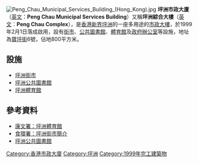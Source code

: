 {{Coord|22.2849|114.0381|display=title}}
[[File:Peng_Chau_Municipal_Services_Building_(Hong_Kong).jpg|thumb]]
'''坪洲市政大廈'''（[[英文|英文]]：'''Peng Chau Municipal Services Building'''）又稱'''坪洲綜合大樓'''（[[英文|英文]]：'''Peng Chau Complex'''），是[[香港|香港]][[新界|新界]][[坪洲|坪洲]]的一座多用途的[[市政大樓|市政大樓]]，於1999年2月1日落成啟用，設有[[街市|街市]]、[[公共圖書館|公共圖書館]]、[[體育館|體育館]]及[[政府|政府]][[辦公室|辦公室]]等設施，地址為[[寶坪街|寶坪街]]6號，佔地800平方米。

== 設施 ==
*[[坪洲街市|坪洲街市]]
*[[坪洲公共圖書館|坪洲公共圖書館]]
*[[坪洲體育館|坪洲體育館]]

==參考資料==
*[http://www.lcsd.gov.hk/tc/facilities/facilitieslist/facilities.php?fid=875 康文署：坪洲體育館]{{Wayback|url=http://www.lcsd.gov.hk/tc/facilities/facilitieslist/facilities.php?fid=875 |date=20180706050330 }}
*[https://www.fehd.gov.hk/tc_chi/map/market/market_pt.html?mapID=637&type=market 食環署：坪洲街市簡介]{{Wayback|url=https://www.fehd.gov.hk/tc_chi/map/market/market_pt.html?mapID=637&type=market |date=20180706075036 }}
*[https://www.hkpl.gov.hk/tc/locations/islands/library/peng-chau.html 坪洲公共圖書館]{{Wayback|url=https://www.hkpl.gov.hk/tc/locations/islands/library/peng-chau.html |date=20180706103847 }}

{{HK-buil-stub}}
{{香港市政大廈}}
{{香港室內體育場館}}

[[Category:香港市政大廈|Category:香港市政大廈]]
[[Category:坪洲|Category:坪洲]]
[[Category:1999年完工建築物|Category:1999年完工建築物]]